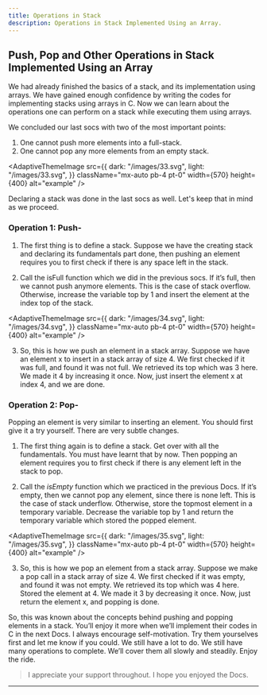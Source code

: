 ```yaml
---
title: Operations in Stack
description: Operations in Stack Implemented Using an Array. 
---
```


## Push, Pop and Other Operations in Stack Implemented Using an Array

We had already finished the basics of a stack, and its implementation using arrays. We have gained enough confidence by writing the codes for implementing stacks using arrays in C. Now we can learn about the operations one can perform on a stack while executing them using arrays.

We concluded our last socs with two of the most important points:

1. One cannot push more elements into a full-stack.
2. One cannot pop any more elements from an empty stack.

<AdaptiveThemeImage
  src={{
    dark: "/images/33.svg",
    light: "/images/33.svg",
  }}
  className="mx-auto pb-4 pt-0"
  width={570}
  height={400}
  alt="example"
/>

Declaring a stack was done in the last socs as well. Let's keep that in mind as we proceed.

###  Operation 1: Push-
1. The first thing is to define a stack. Suppose we have the creating stack and declaring its fundamentals part done, then pushing an element requires you to first check if there is any space left in the stack.

2. Call the isFull function which we did in the previous socs. If it’s full, then we cannot push anymore elements. This is the case of stack overflow. Otherwise, increase the variable top by 1 and insert the element at the index top of the stack.

<AdaptiveThemeImage
  src={{
    dark: "/images/34.svg",
    light: "/images/34.svg",
  }}
  className="mx-auto pb-4 pt-0"
  width={570}
  height={400}
  alt="example"
/>

3. So, this is how we push an element in a stack array. Suppose we have an element x to insert in a stack array of size 4. We first checked if it was full, and found it was not full. We retrieved its top which was 3 here. We made it 4 by increasing it once. Now, just insert the element x at index 4, and we are done.

### Operation 2: Pop-

Popping an element is very similar to inserting an element. You should first give it a try yourself. There are very subtle changes.

1. The first thing again is to define a stack. Get over with all the fundamentals. You must have learnt that by now. Then popping an element requires you to first check if there is any element left in the stack to pop.

2. Call the *isEmpty* function which we practiced in the previous Docs. If it’s empty, then we cannot pop any element, since there is none left. This is the case of stack underflow. Otherwise, store the topmost element in a temporary variable. Decrease the variable top by 1 and return the temporary variable which stored the popped element.

<AdaptiveThemeImage
  src={{
    dark: "/images/35.svg",
    light: "/images/35.svg",
  }}
  className="mx-auto pb-4 pt-0"
  width={570}
  height={400}
  alt="example"
/>

3. So, this is how we pop an element from a stack array. Suppose we make a pop call in a stack array of size 4. We first checked if it was empty, and found it was not empty. We retrieved its top which was 4 here. Stored the element at 4. We made it 3 by decreasing it once. Now, just return the element x, and popping is done.

So, this was known about the concepts behind pushing and popping elements in a stack. You’ll enjoy it more when we’ll implement their codes in C in the next Docs. I always encourage self-motivation. Try them yourselves first and let me know if you could. We still have a lot to do. We still have many operations to complete. We’ll cover them all slowly and steadily. Enjoy the ride.

> I appreciate your support throughout. I hope you enjoyed the Docs. 

________________________________________________________________________________________________________________

